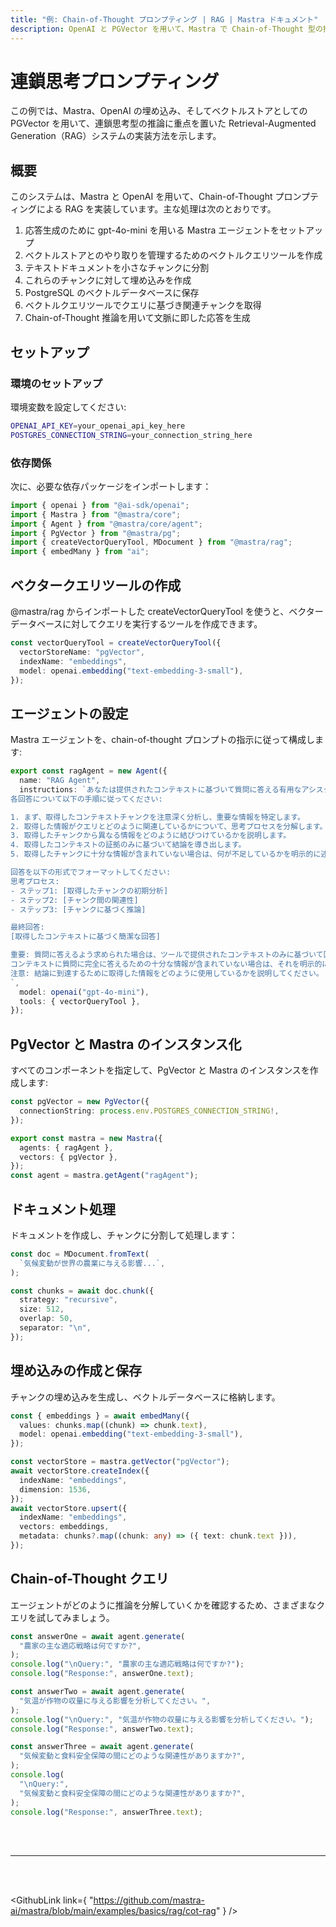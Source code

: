 ```yaml
---
title: "例: Chain-of-Thought プロンプティング | RAG | Mastra ドキュメント"
description: OpenAI と PGVector を用いて、Mastra で Chain-of-Thought 型の推論を取り入れた RAG システムを実装する例。
---
```




# 連鎖思考プロンプティング

この例では、Mastra、OpenAI の埋め込み、そしてベクトルストアとしての PGVector を用いて、連鎖思考型の推論に重点を置いた Retrieval-Augmented Generation（RAG）システムの実装方法を示します。

## 概要

このシステムは、Mastra と OpenAI を用いて、Chain-of-Thought プロンプティングによる RAG を実装しています。主な処理は次のとおりです。

1. 応答生成のために gpt-4o-mini を用いる Mastra エージェントをセットアップ
2. ベクトルストアとのやり取りを管理するためのベクトルクエリツールを作成
3. テキストドキュメントを小さなチャンクに分割
4. これらのチャンクに対して埋め込みを作成
5. PostgreSQL のベクトルデータベースに保存
6. ベクトルクエリツールでクエリに基づき関連チャンクを取得
7. Chain-of-Thought 推論を用いて文脈に即した応答を生成

## セットアップ

### 環境のセットアップ

環境変数を設定してください:

```bash title=".env"
OPENAI_API_KEY=your_openai_api_key_here
POSTGRES_CONNECTION_STRING=your_connection_string_here
```


### 依存関係

次に、必要な依存パッケージをインポートします：

```typescript copy showLineNumbers title="index.ts"
import { openai } from "@ai-sdk/openai";
import { Mastra } from "@mastra/core";
import { Agent } from "@mastra/core/agent";
import { PgVector } from "@mastra/pg";
import { createVectorQueryTool, MDocument } from "@mastra/rag";
import { embedMany } from "ai";
```


## ベクタークエリツールの作成

@mastra/rag からインポートした createVectorQueryTool を使うと、ベクターデータベースに対してクエリを実行するツールを作成できます。

```typescript copy showLineNumbers{8} title="index.ts"
const vectorQueryTool = createVectorQueryTool({
  vectorStoreName: "pgVector",
  indexName: "embeddings",
  model: openai.embedding("text-embedding-3-small"),
});
```


## エージェントの設定

Mastra エージェントを、chain-of-thought プロンプトの指示に従って構成します:

```typescript copy showLineNumbers{14} title="index.ts"
export const ragAgent = new Agent({
  name: "RAG Agent",
  instructions: `あなたは提供されたコンテキストに基づいて質問に答える有用なアシスタントです。
各回答について以下の手順に従ってください:

1. まず、取得したコンテキストチャンクを注意深く分析し、重要な情報を特定します。
2. 取得した情報がクエリとどのように関連しているかについて、思考プロセスを分解します。
3. 取得したチャンクから異なる情報をどのように結びつけているかを説明します。
4. 取得したコンテキストの証拠のみに基づいて結論を導き出します。
5. 取得したチャンクに十分な情報が含まれていない場合は、何が不足しているかを明示的に述べます。

回答を以下の形式でフォーマットしてください:
思考プロセス:
- ステップ1: [取得したチャンクの初期分析]
- ステップ2: [チャンク間の関連性]
- ステップ3: [チャンクに基づく推論]

最終回答:
[取得したコンテキストに基づく簡潔な回答]

重要: 質問に答えるよう求められた場合は、ツールで提供されたコンテキストのみに基づいて回答してください。
コンテキストに質問に完全に答えるための十分な情報が含まれていない場合は、それを明示的に述べてください。
注意: 結論に到達するために取得した情報をどのように使用しているかを説明してください。
`,
  model: openai("gpt-4o-mini"),
  tools: { vectorQueryTool },
});
```


## PgVector と Mastra のインスタンス化

すべてのコンポーネントを指定して、PgVector と Mastra のインスタンスを作成します:

```typescript copy showLineNumbers{36} title="index.ts"
const pgVector = new PgVector({
  connectionString: process.env.POSTGRES_CONNECTION_STRING!,
});

export const mastra = new Mastra({
  agents: { ragAgent },
  vectors: { pgVector },
});
const agent = mastra.getAgent("ragAgent");
```


## ドキュメント処理

ドキュメントを作成し、チャンクに分割して処理します：

```typescript copy showLineNumbers{44} title="index.ts"
const doc = MDocument.fromText(
  `気候変動が世界の農業に与える影響...`,
);

const chunks = await doc.chunk({
  strategy: "recursive",
  size: 512,
  overlap: 50,
  separator: "\n",
});
```


## 埋め込みの作成と保存

チャンクの埋め込みを生成し、ベクトルデータベースに格納します。

```typescript copy showLineNumbers{55} title="index.ts"
const { embeddings } = await embedMany({
  values: chunks.map((chunk) => chunk.text),
  model: openai.embedding("text-embedding-3-small"),
});

const vectorStore = mastra.getVector("pgVector");
await vectorStore.createIndex({
  indexName: "embeddings",
  dimension: 1536,
});
await vectorStore.upsert({
  indexName: "embeddings",
  vectors: embeddings,
  metadata: chunks?.map((chunk: any) => ({ text: chunk.text })),
});
```


## Chain-of-Thought クエリ

エージェントがどのように推論を分解していくかを確認するため、さまざまなクエリを試してみましょう。

```typescript copy showLineNumbers{83} title="index.ts"
const answerOne = await agent.generate(
  "農家の主な適応戦略は何ですか?",
);
console.log("\nQuery:", "農家の主な適応戦略は何ですか?");
console.log("Response:", answerOne.text);

const answerTwo = await agent.generate(
  "気温が作物の収量に与える影響を分析してください。",
);
console.log("\nQuery:", "気温が作物の収量に与える影響を分析してください。");
console.log("Response:", answerTwo.text);

const answerThree = await agent.generate(
  "気候変動と食料安全保障の間にどのような関連性がありますか?",
);
console.log(
  "\nQuery:",
  "気候変動と食料安全保障の間にどのような関連性がありますか?",
);
console.log("Response:", answerThree.text);
```

<br />

<br />

<hr className="dark:border-[#404040] border-gray-300" />

<br />

<br />

<GithubLink
  link={
"https://github.com/mastra-ai/mastra/blob/main/examples/basics/rag/cot-rag"
}
/>
